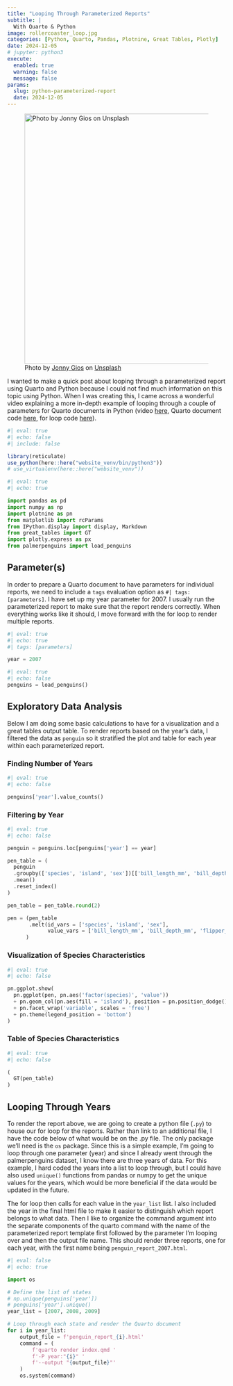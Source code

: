 ```yaml
---
title: "Looping Through Parameterized Reports" 
subtitle: |
  With Quarto & Python
image: rollercoaster_loop.jpg
categories: [Python, Quarto, Pandas, Plotnine, Great Tables, Plotly]
date: 2024-12-05
# jupyter: python3
execute:
  enabled: true
  warning: false
  message: false
params:
  slug: python-parameterized-report
  date: 2024-12-05
---
```


![Photo by [Jonny Gios](https://unsplash.com/@supergios?utm_content=creditCopyText&utm_medium=referral&utm_source=unsplash) on [Unsplash](https://unsplash.com/photos/green-and-brown-roller-coaster-under-blue-sky-during-daytime-M6sDLz3MCmE?utm_content=creditCopyText&utm_medium=referral&utm_source=unsplash)](rollercoaster_loop.jpg){fig-alt="An image of rollercoaster going through two loops." fig-align="left" width="6in"}

I wanted to make a quick post about looping through a parameterized report using Quarto and Python because I could not find much information on this topic using Python. When I was creating this, I came across a wonderful video explaining a more in-depth example of looping through a couple of parameters for Quarto documents in Python (video [here](https://www.youtube.com/watch?v=_kjs_u3Ctt4), Quarto document code [here](https://github.com/KeithGalli/quarto-crash-course/blob/parameterized-reports/parameterized-report.qmd), for loop code [here](https://github.com/KeithGalli/quarto-crash-course/blob/parameterized-reports/generate_all_reports.py)).

```r
#| eval: true
#| echo: false
#| include: false

library(reticulate)
use_python(here::here("website_venv/bin/python3"))
# use_virtualenv(here::here("website_venv"))
```

```python
#| eval: true
#| echo: true

import pandas as pd
import numpy as np
import plotnine as pn
from matplotlib import rcParams
from IPython.display import display, Markdown
from great_tables import GT
import plotly.express as px
from palmerpenguins import load_penguins
```

## Parameter(s)

In order to prepare a Quarto document to have parameters for individual reports, we need to include a `tags` evaluation option as `#| tags: [parameters]`. I have set up my year parameter for 2007. I usually run the parameterized report to make sure that the report renders correctly. When everything works like it should, I move forward with the for loop to render multiple reports.

```python
#| eval: true
#| echo: true
#| tags: [parameters]

year = 2007
```

```python
#| eval: true
#| echo: false
penguins = load_penguins() 
```

## Exploratory Data Analysis

Below I am doing some basic calculations to have for a visualization and a great tables output table. To render reports based on the year's data, I filtered the data as `penguin` so it stratified the plot and table for each year within each parameterized report.

### Finding Number of Years

```python
#| eval: true
#| echo: false

penguins['year'].value_counts()
```

### Filtering by Year

```python
#| eval: true
#| echo: false

penguin = penguins.loc[penguins['year'] == year]

pen_table = (
  penguin
  .groupby(['species', 'island', 'sex'])[['bill_length_mm', 'bill_depth_mm', 'flipper_length_mm', 'body_mass_g']]
  .mean()
  .reset_index()
)

pen_table = pen_table.round(2)

pen = (pen_table
       .melt(id_vars = ['species', 'island', 'sex'],
             value_vars = ['bill_length_mm', 'bill_depth_mm', 'flipper_length_mm', 'body_mass_g'])
      )
```

### Visualization of Species Characteristics

```python
#| eval: true
#| echo: false

pn.ggplot.show(
  pn.ggplot(pen, pn.aes('factor(species)', 'value'))
  + pn.geom_col(pn.aes(fill = 'island'), position = pn.position_dodge())
  + pn.facet_wrap('variable', scales = 'free')
  + pn.theme(legend_position = 'bottom')
)
```

### Table of Species Characteristics

```python
#| eval: true
#| echo: false

(
  GT(pen_table)
)
```

## Looping Through Years

To render the report above, we are going to create a python file (`.py`) to house our for loop for the reports. Rather than link to an additional file, I have the code below of what would be on the .py file. The only package we'll need is the `os` package. Since this is a simple example, I'm going to loop through one parameter (year) and since I already went through the palmerpenguins dataset, I know there are three years of data. For this example, I hard coded the years into a list to loop through, but I could have also used `unique()` functions from pandas or numpy to get the unique values for the years, which would be more beneficial if the data would be updated in the future.

The for loop then calls for each value in the `year_list` list. I also included the year in the final html file to make it easier to distinguish which report belongs to what data. Then I like to organize the command argument into the separate components of the quarto command with the name of the parameterized report template first followed by the parameter I'm looping over and then the output file name. This should render three reports, one for each year, with the first name being `penguin_report_2007.html`.

```python
#| eval: false
#| echo: true

import os

# Define the list of states
# np.unique(penguins['year'])
# penguins['year'].unique()
year_list = [2007, 2008, 2009]

# Loop through each state and render the Quarto document
for i in year_list:
    output_file = f'penguin_report_{i}.html'
    command = (
        f'quarto render index.qmd '
        f'-P year:"{i}" '
        f'--output "{output_file}"'
    )
    os.system(command)
```